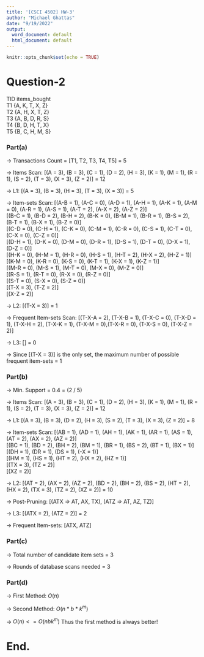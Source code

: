 ```yaml
---
title: '[CSCI 4502] HW-3'
author: "Michael Ghattas"
date: "9/19/2022"
output:
  word_document: default
  html_document: default
---
```


```r
knitr::opts_chunk$set(echo = TRUE)
```

# Question-2

 TID	    items_bought \
 T1	   {A, K, T, X, Z} \
 T2	   {A, H, X, T, Z} \
 T3	   {A, B, D, R, S} \
 T4	   {B, D, H, T, X} \
 T5	   {B, C, H, M, S} \

### Part(a)

-> Transactions Count = [T1, T2, T3, T4, T5] = 5 \

-> Items Scan: [(A = 3), (B = 3), (C = 1), (D = 2), (H = 3), (K = 1), (M = 1), (R = 1), (S = 2), (T = 3), (X = 3), (Z = 2)] = 12 \

-> L1: [(A = 3), (B = 3), (H = 3), (T = 3), (X = 3)] = 5 \

-> Item-sets Scan: [(A-B = 1), (A-C = 0), (A-D = 1), (A-H = 1), (A-K = 1), (A-M = 0), (A-R = 1), (A-S = 1), (A-T = 2), (A-X = 2), (A-Z = 2)] \
                   [(B-C = 1), (B-D = 2), (B-H = 2), (B-K = 0), (B-M = 1), (B-R = 1), (B-S = 2), (B-T = 1), (B-X = 1), (B-Z = 0)] \
                   [(C-D = 0), (C-H = 1), (C-K = 0), (C-M = 1), (C-R = 0), (C-S = 1), (C-T = 0), (C-X = 0), (C-Z = 0)] \
                   [(D-H = 1), (D-K = 0), (D-M = 0), (D-R = 1), (D-S = 1), (D-T = 0), (D-X = 1), (D-Z = 0)] \
                   [(H-K = 0), (H-M = 1), (H-R = 0), (H-S = 1), (H-T = 2), (H-X = 2), (H-Z = 1)] \
                   [(K-M = 0), (K-R = 0), (K-S = 0), (K-T = 1), (K-X = 1), (K-Z = 1)] \
                   [(M-R = 0), (M-S = 1), (M-T = 0), (M-X = 0), (M-Z = 0)] \
                   [(R-S = 1), (R-T = 0), (R-X = 0), (R-Z = 0)] \
                   [(S-T = 0), (S-X = 0), (S-Z = 0)] \
                   [(T-X = 3), (T-Z = 2)] \
                   [(X-Z = 2)] \
                   
-> L2: [(T-X = 3)] = 1 \

-> Frequent Item-sets Scan: [(T-X-A = 2), (T-X-B = 1), (T-X-C = 0), (T-X-D = 1), (T-X-H = 2), (T-X-K = 1), (T-X-M = 0),(T-X-R = 0), (T-X-S = 0), (T-X-Z = 2)] \

-> L3: [] = 0 \

-> Since [(T-X = 3)] is the only set, the maximum number of possible frequent item-sets = 1 \

### Part(b)

-> Min. Support = 0.4 = (2 / 5) \

-> Items Scan: [(A = 3), (B = 3), (C = 1), (D = 2), (H = 3), (K = 1), (M = 1), (R = 1), (S = 2), (T = 3), (X = 3), (Z = 2)] = 12 \

-> L1: [(A = 3), (B = 3), (D = 2), (H = 3), (S = 2), (T = 3), (X = 3), (Z = 2)] = 8 \

-> Item-sets Scan: [(AB = 1), (AD = 1), (AH = 1), (AK = 1), (AR = 1), (AS = 1), (AT = 2), (AX = 2), (AZ = 2)] \
                   [(BC = 1), (BD = 2), (BH = 2), (BM = 1), (BR = 1), (BS = 2), (BT = 1), (BX = 1)] \
                   [(DH = 1), (DR = 1), (DS = 1), (-X = 1)] \
                   [(HM = 1), (HS = 1), (HT = 2), (HX = 2), (HZ = 1)] \
                   [(TX = 3), (TZ = 2)] \
                   [(XZ = 2)] \
                   
-> L2: [(AT = 2), (AX = 2), (AZ = 2), (BD = 2), (BH = 2), (BS = 2), (HT = 2), (HX = 2), (TX = 3), (TZ = 2), (XZ = 2)] = 10 \

-> Post-Pruning: [(ATX => AT, AX, TX), (ATZ => AT, AZ, TZ)] \

-> L3: [(ATX = 2), (ATZ = 2)] = 2 \

-> Frequent Item-sets: [ATX, ATZ] \

### Part(c)

-> Total number of candidate item sets = 3 \

-> Rounds of database scans needed = 3 \

### Part(d)

-> First Method: $O(n)$ \

-> Second Method: $O(n * b * k^{m})$ \

-> $O(n) <= O(nbk^{m})$ Thus the first method is always better! \


# End.